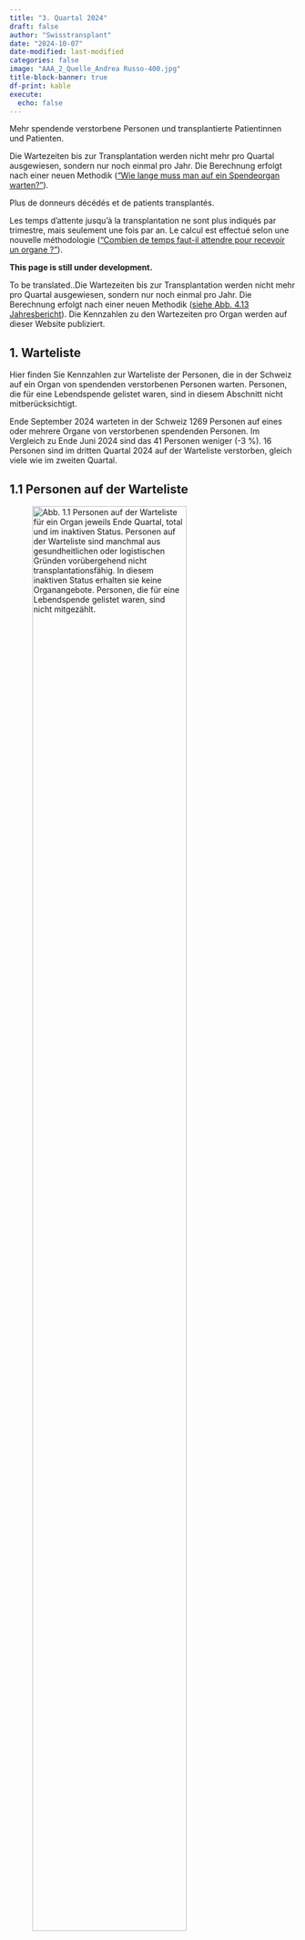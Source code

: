 ```yaml
---
title: "3. Quartal 2024"
draft: false
author: "Swisstransplant"
date: "2024-10-07"
date-modified: last-modified
categories: false
image: "AAA_2_Quelle_Andrea Russo-400.jpg"
title-block-banner: true
df-print: kable
execute:
  echo: false
---
```


::: {.content-visible when-profile="de"}
Mehr spendende verstorbene Personen und transplantierte Patientinnen und Patienten.

::: {.callout-warning title="Hinweis"}
Die Wartezeiten bis zur Transplantation werden nicht mehr pro Quartal ausgewiesen, sondern nur noch einmal pro Jahr. Die Berechnung erfolgt nach einer neuen Methodik (["Wie lange muss man auf ein Spendeorgan warten?"](https://data.swisstransplant.org/posts/2024-WL/){target="_blank"}).
:::

:::

::: {.content-visible when-profile="fr"}
Plus de donneurs décédés et de patients transplantés.

::: {.callout-warning title="Remarque"}
Les temps d’attente jusqu’à la transplantation ne sont plus indiqués par trimestre, mais seulement une fois par an. Le calcul est effectué selon une nouvelle méthodologie (["Combien de temps faut-il attendre pour recevoir un organe ?"](https://data.swisstransplant.org/fr/posts/2024-WL/){target="_blank"}).
:::

:::

::: {.content-visible when-profile="en"}

::: {.callout-warning title="Please note"}
**This page is still under development.**
:::

::: {.callout-warning title="Please note"}
To be translated..Die Wartezeiten bis zur Transplantation werden nicht mehr pro Quartal ausgewiesen, sondern nur noch einmal pro Jahr. Die Berechnung erfolgt nach einer neuen Methodik ([siehe Abb. 4.13 Jahresbericht](https://www.swisstransplant.org/fileadmin/user_upload/Bilder/Home/Organ-_und_Gewebespende/Fakten_und_Zahlen/Jahreszahlen/2023_ersetzt/Abb_4.13_2023_DE.jpg){target="_blank"}). Die Kennzahlen zu den Wartezeiten pro Organ werden auf dieser Website publiziert.
:::

:::

::: {.content-visible when-profile="de"}
# 1. Warteliste

Hier finden Sie Kennzahlen zur Warteliste der Personen, die in der Schweiz auf ein Organ von spendenden verstorbenen Personen warten. Personen, die für eine Lebendspende gelistet waren, sind in diesem Abschnitt nicht mitberücksichtigt.

::: {.callout-tip title="Das Wichtigste in Kürze"}
Ende September 2024 warteten in der Schweiz 1269 Personen auf eines oder mehrere Organe von verstorbenen spendenden Personen. Im Vergleich zu Ende Juni 2024 sind das 41 Personen weniger (-3 %). 16 Personen sind im dritten Quartal 2024 auf der Warteliste verstorben, gleich viele wie im zweiten Quartal.
:::

## 1.1 Personen auf der Warteliste

![**Abb. 1.1** Personen auf der Warteliste für ein Organ jeweils Ende Quartal, total und im inaktiven Status. Personen auf der Warteliste sind manchmal aus gesundheitlichen oder logistischen Gründen vorübergehend nicht transplantationsfähig. In diesem inaktiven Status erhalten sie keine Organangebote. Personen, die für eine Lebendspende gelistet waren, sind nicht mitgezählt.](Fig1.1-de.png){width=80%}

<br>

|Indikator                                   |Letztes Quartal | Veränderung zum Vorquartal    |
|--------------------------------------------|----------------:|-------------------------------:|
|Anzahl Personen auf der Warteliste          |1269             |-41 Personen (-3 %)           |
|Anteil inaktive                             |50 %             |- 1 Prozentpunkt              |

::: {.callout-note title="Lesebeispiel"}
Ende letztes Quartal warteten in der Schweiz 1269 Personen auf eines oder mehrere Organe von verstorbenen spendenden Personen. Im Vergleich zum Vorquartal sind das 41 Personen weniger (-3 %). Die Hälfte (50 %) der Personen auf der Warteliste war im inaktiven Status.
:::

## 1.2 Personen auf der Warteliste nach Organ

![**Abb. 1.2** Personen auf der Warteliste für ein Organ jeweils Ende Quartal, total und nach Organ. Personen, die auf mehr als ein Organ warten, sind bei der Gruppe «Multiorgan» dazugezählt. Personen, die für eine Lebendspende gelistet waren, sind nicht mitgezählt.](Fig1.2-de.png){width=80%}

<br>

|Indikator                                       |Letztes Quartal|    Veränderung zum Vorquartal|
|------------------------------------------------|----------------:|-----------------------------:|
|Anzahl Personen auf der Warteliste (alle)       |1269             |-41 (-3 %)          |           
|Multiorgan                                      |29               |-2 (-6 %)          |
|Herz                                            |40               |-4 (-9 %)            |
|Lunge                                           |35               |+1 (+3 %)          |
|Leber                                           |282              |+6 (+2 %)         |
|Niere                                           |868              |-44 (-5 %)         |
|Pankreas/Inselzellen                            |15               |+2 (+13 %)               |
|Dünndarm                                        |0                |+/- 0               |


::: {.callout-note title="Lesebeispiel"}
Von den 1269 Personen auf der Warteliste wartete die grosse Mehrheit auf eine Niere (868; 68 %) oder eine Leber (282; 22 %). 29 Personen warteten auf mehr als ein Organ.
:::

## 1.3 Ereignisse auf der Warteliste

![**Abb. 1.3** Transplantierte Personen und Personen, die auf der Warteliste verstorben sind. Personen, die für eine Lebendspende gelistet waren beziehungsweise eine Lebendspende erhielten, sind nicht mitgezählt.](Fig1.3-de.png){width=80%}

<br>

|Indikator                              |Letztes Quartal   |Veränderung zum Vorquartal                     |
|---------------------------------------|-------------------:|----------------------------------------------:|
|Anzahl transplantierte Personen        |155                 |+11 (+8 %)                         |
|Anzahl verstorbene Personen            |16                  |+/- 0                              |


::: {.callout-note title="Lesebeispiel"}
Im letzten Quartal erhielten in der Schweiz 155 Personen eines oder mehrere Organe aus einer Organspende nach dem Tod. 16 Personen sind auf der Warteliste verstorben, gleich viele wie im Vorquartal.
:::

:::

::: {.content-visible when-profile="fr"}
# 1. Liste d'attente

Vous trouverez ici les chiffres clés sur la liste d'attente des personnes en attente d'un organe en Suisse. Les personnes listées pour un don de donneur vivant ne sont pas prises en compte dans cette section.

::: {.callout-tip title="L'essentiel en bref"}
Fin septembre 2024, 1269 personnes attendaient en Suisse un ou plusieurs organes de donneurs décédés. Par rapport à la fin du juin 2024, cela représente 41 personnes de moins (-3 %). 16 personnes sont décédées sur la liste d'attente au troisième trimestre 2024, soit le même nombre qu’au deuxième trimestre.
:::

## 1.1 Personnes en liste d'attente

![**Fig. 1.1** Personnes en liste d'attente pour un organe à la fin de chaque trimestre, au total et en statut inactif. Parfois, les personnes sur la liste d’attente ne peuvent temporairement pas bénéficier d’une transplantation pour des raisons de santé ou de logistique. Dans cet état inactif, elles ne reçoivent pas d'offres d’organes. Les personnes listées pour un don de donneur vivant ne sont pas inclus.](Fig1.1-fr.png){width=80%}

<br>

|Indicateur                                  |Dernier trimestre |Changement par rapport au trimestre précédent       |
|--------------------------------------------|----------------:|---------------------------------------------------:|
|Nombre de patients en liste d'attente       |1269             |-41  patients (-3 %)                                |
|Part dans état inactif                      |50 %             |-1 point de pourcentage                          |


::: {.callout-note title="Exemple de lecture"}
A la fin du dernier trimestre, 1269 personnes attendaient en Suisse un ou plusieurs organes de donneurs décédés. Par rapport au trimestre précédent, cela représente 41 personnes de moins (-3 %). La moitié (50 %) des personnes sur la liste d'attente était classé en inactif.
:::

## 1.2 Personnes en liste d'attente par organe

![**Fig. 1.2** Personnes en liste d'attente pour un organe à la fin de chaque trimestre, au total et par organe. Les personnes en attente de plus d'un organe sont comptées dans le groupe « multi-organes ». Les personnes listées pour un don de donneur vivant ne sont pas inclus.](Fig1.2-fr.png){width=80%}

<br>


|Indicateur                                  |Dernier trimestre      |Changement par rapport au trimestre précédent |
|--------------------------------------------|---------------------:|---------------------------------------------:|
|Nombre de patients en liste d'attente       |1269                  |-41 (-3 %)                         |
|Multi-organes                               |29                    |-2 (-6 %)                          |
|Cœur                                        |40                    |-4 (-9 %)                           |
|Poumons                                     |35                    |+1 (+3 %)                          |
|Foie                                        |282                   |+6 (+2 %)                           |
|Rein                                        |868                   |-44 (-5 %)                           |
|Pancréas/îlots de Langerhans                |15                    |+2 (+13 %)                           |
|Intestin grêle                              |0                     |+/- 0                               |


::: {.callout-note title="Exemple de lecture"}
Sur les 1269 patients en liste d'attente, la grande majorité attendait un rein (868; 68 %) ou un foie (282; 22 %). 29 patients attendaient plus d'un organe.
:::

## 1.3 Événements sur la liste d'attente

![**Fig. 1.3** Patients transplantés et patients décédés sur la liste d'attente. Les patients qui étaient sur la liste pour un don de donneur vivant ou qui ont reçu un don de donneur vivant ne sont pas inclus.](Fig1.3-fr.png){width=80%}

|Indicateur                          |Dernier trimestre              |Changement par rapport au trimestre précédent  |
|------------------------------------|------------------------------:|----------------------------------------------:|
|Nombre de patients transplantés     |155                            |+11 (+8 %)                         |
|Nombre de patients décédés          |16                             |+/- 0                              |

<br>

::: {.callout-note title="Exemple de lecture"}
Au cours du dernier trimestre, 155 patients en Suisse ont reçu un ou plusieurs organes provenant d'un don d'organe après le décès. 16 patients sont décédés sur la liste d'attente, soit le même nombre qu’au trimestre précédent.
:::

:::

::: {.content-visible when-profile="en"}
# 1. Wait list

Here you will find key figures on the wait list of people in Switzerland waiting for an organ transplant from deceased donors. People who were listed for a living donation are not included in this section.

::: {.callout-tip title="Most important facts in brief"}
At the end of March 2024, 1326 patients in Switzerland were waiting for one or more organs from deceased donors. Compared to the previous quarter, this is 9 fewer patients (-0.7 %). 27 patients died on the waiting list in the first quarter of 2024.
:::

## 1.1 People on the wait list

![**Fig. 1.1** Translation to be added..](Fig1.1-en.png){width=80%}

<br>


|Indicator                                   |Current quarter  |Change on previous quarter                          |
|--------------------------------------------|----------------:|---------------------------------------------------:|
|Number of patients on wait list             |1326             |-9 patients (-0.7 %)                                |
|Percentage inactive                         |48.8 %           |-1.1 percentage points                              |

## 1.2 People on the wait list by organ

![**Fig. 1.2** Translation to be added..](Fig1.2-en.png){width=80%}

<br>

|Indicator                                   |Current quarter       |Change on previous quarter                    |
|--------------------------------------------|---------------------:|---------------------------------------------:|
|Number of patients on wait list:            |1326                  |-9 patients (-0.7 %)                          |
|Multi-Organ                                 |40                    |-2 patients (-4.8 %)                          |
|Heart                                       |43                    |+1 patient (+2.4 %)                           |
|Lung                                        |42                    |-4 patients (-8.7 %)                          |
|Liver                                       |281                   |+13 patients (+4.9 %)                         |
|Kidney                                      |907                   |-16 patients (-1.7 %)                         |
|Pancreas/islets                             |13                    |-1 patient (-7.1 %)                           |
|Small bowel                                 |0                     |+/- 0 patients                                |


## 1.3 Events on the wait list

![**Fig. 1.3** Translation to be added...](Fig1.3-en.png){width=80%}

<br>

|Indicator                                   |Current quarter        |Change on previous quarter                     |
|--------------------------------------------|----------------------:|----------------------------------------------:|
|Number of patients transplanted             |102                    |-36 patients (-26.1 %)                         |
|Number of patients deceased                 |27                     |+8 patients (+29.6 %)                          |


::: {.callout-note title="Exemple de lecture"}
In the first quarter of 2024, 102 patients in Switzerland received one or more organs from deceased organ donation. 27 patients died on the waiting list.
:::

:::

::: {.content-visible when-profile="de"}

# 2. Organspende

Hier finden Sie Kennzahlen zur Organspende nach dem Tod und zur Organ-Lebendspende in der Schweiz.

::: {.callout-tip title="Das Wichtigste in Kürze"}
Im dritten Quartal 2024 haben in der Schweiz 55 Personen ihre Organe nach dem Tod gespendet. Im Vergleich zum Vorquartal sind das 7 Personen mehr (+18 %). Von den 55 Personen waren 29 (53 %) im Hirntod nach Herz-Kreislauf-Stillstand. 160 Organe von verstorbenen spendenden Personen wurden in der Schweiz transplantiert, das sind 8 mehr (+5 %) als im Vorquartal. Mit 2.9 Organen ist die durchschnittliche Anzahl transplantierter Organe pro spendende verstorbene Person leicht gesunken.
:::

## 2.1 Für eine Organspende nach dem Tod freigegebene Personen

![**Abb. 2.1** In der Schweiz von Swisstransplant für die Organspende nach dem Tod freigegebene verstorbene Personen. Eine Person wird freigegeben, wenn bei aussichtloser Prognose eine Zustimmung zur Organspende vorliegt und sie medizinisch für eine Organspende mindestens eines Organs qualifiziert. «Utilisiert» bedeutet, es konnte mindestens ein Organ transplantiert werden. «Effektiv» bedeutet, ein chirurgischer Eingriff mit der Absicht zur Organentnahme zum Zweck einer Transplantation erfolgte, aber kein Organ konnte transplantiert werden. «Nicht utilisiert» bedeutet, es kam nicht zu einem chirurgischen Eingriff mit der Absicht zur Organentnahme zum Zweck einer Transplantation.](Fig2.1-de.png){width=80%}

<br>

|Indikator                               |Letztes Quartal        |Veränderung zum Vorquartal                    |
|----------------------------------------|------------------------:|---------------------------------------------:|
|Anzahl freigegebene Personen            |62                       |+8 Personen (+15 %)                        |
|Anteil Nicht utilisierte                |11 %                   |+/- 0 Prozentpunkte                            |
|Anteil Effektive                        |3 %                    |-4 Prozentpunkte                            |
|Anteil Utilisierte                      |85 %                   |+3 Prozentpunkte                            |


::: {.callout-note title="Lesebeispiel"}
Im letzten Quartal hat Swisstransplant 62 Personen aus der Schweiz für eine Organspende nach dem Tod freigegeben. Das sind 8 Personen mehr als im Vorquartal. Die Utilisierungsrate betrug 85 %.
:::

## 2.2 Spendende verstorbene Personen

![**Abb. 2.2** Spendende verstorbene Personen in der Schweiz. DBD: Spende im Hirntod, DCD: Spende im Hirntod nach Herz-Kreislauf-Stillstand. Als spendende Person gilt jede verstorbene Person, bei der ein chirurgischer Eingriff mit der Absicht zur Organentnahme zum Zweck einer Transplantation erfolgt ist.](Fig2.2-de.png){width=80%}

<br>

|Indikator                                 |Letztes Quartal   |Veränderung zum Vorquartal    |
|------------------------------------------|-------------------:|-----------------------------:|
|Anzahl spendende Personen (alle)          |55                  |+7 (+15 %)         |
|DCD                                       |29 (53 %)           |+7 (+32 %)         |
|DBD                                       |26 (47 %)           |+/- 0              |

::: {.callout-note title="Lesebeispiel"}
Im letzten Quartal haben in der Schweiz 55 Personen ihre Organe nach dem Tod gespendet. Im Vergleich zum Vorquartal sind das 7 Personen mehr (+15 %). Der Anstieg ist auf die Spende im Hirntod nach Herz-Kreislauf-Stillstand (DCD) zurückzuführen. Von den 55 spendenden verstorbenen Personen waren 29 (53 %) DCD.
:::

## 2.3 Transplantierte Organe von spendenden verstorbenen Personen

![**Abb. 2.3** In der Schweiz transplantierte Organe von spendenden verstorbenen Person (inklusive aus dem Ausland stammende Organe).](Fig2.3-de.png){width=80%}

<br>

|Indikator                                 |Letztes Quartal    |Veränderung zum Vorquartal  |
|------------------------------------------|--------------------:|---------------------------:|
|Anzahl transplantierte Organe (alle)      |160                  |+8 (+5 %)        |
|Herz                                      |18                   |+5                 |
|Lunge                                     |14                   |-8                |
|Leber                                     |36                   |+1                 |
|Niere                                     |88                   |+12                |
|Pankreas/Inselzellen                      |4                    |-2                 |

::: {.callout-note title="Lesebeispiel"}
Im letzten Quartal wurden in der Schweiz 160 Organe von spendenden verstorbenen Person transplantiert. Im Vergleich zum Vorquartal sind das 8 Organe mehr (+5 %).
:::

## 2.4 Transplantierte Organe pro spendende verstorbene Person

![**Abb. 2.4** Durchschnittliche Anzahl transplantierte Organe pro spendende verstorbene Person, Mittelwerte (Standardabweichungen). DBD: Spende im Hirntod, DCD: Spende im Hirntod nach Herz-Kreislauf-Stillstand.](Fig2.4-de.png){width=80%}

<br>

|Indikator                                |Letztes Quartal   |Veränderung zum Vorquartal                    |
|-----------------------------------------|-------------------:|---------------------------------------------:|
|Organe pro spendende Person (alle)       |2.9                 |-0.2                                   |
|DBD                                      |3.7                 |+0.2                                   |
|DCD                                      |2.1                 |-0.5                                   |

::: {.callout-note title="Lesebeispiel"}
Im letzten Quartal wurden in der Schweiz durchschnittlich 2.9 Organe pro spendende verstorbene Person transplantiert. Im Vergleich zum Vorquartal sind das 0.2 Organe weniger.
:::

## 2.5 Spendende lebende Personen

![**Abb. 2.5** Spendende lebende Personen in der Schweiz, total und nach Organ. Bei Lebendspenden entspricht die Anzahl spendender Personen gleich der Anzahl transplantierter Organe.](Fig2.5-de.png){width=80%} 

<br>

|Indikator                                   |Letztes Quartal   |Veränderung zum Vorquartal        |
|--------------------------------------------|-------------------:|-------------------------------:|
|Anzahl spendende Personen (alle)            |24                  |-4 (-14 %)                     |
|Leber                                       |1 (4 %)             |+1                              |
|Niere                                       |23 (96 %)           |-5                              |

::: {.callout-note title="Lesebeispiel"}
Im letzten Quartal haben in der Schweiz 24 lebende Personen eine ihrer Nieren oder einen Teil ihrer Leber gespendet. Das sind 4 Lebendspenden weniger (-14 %) als im Vorquartal.
:::

:::

::: {.content-visible when-profile="fr"}
# 2. Don d'organes
Vous trouverez ici les chiffres clés sur le don d'organes après le décès et le don d'organes de donneurs vivants en Suisse.

::: {.callout-tip title="L'essentiel en bref"}
Au troisième trimestre 2024, 55 personnes ont fait don de leurs organes après leur décès en Suisse. Ce sont 7 personnes de plus (+18 %) comparé au trimestre précédent. Parmi ces 55 personnes décédées, 29 (53 %) étaient en état de mort cérébrale après un arrêt cardio-circulatoire. 160 organes de donneurs décédés ont été transplantés en Suisse, soit 8 de plus (+5 %) qu'au trimestre précédent. Avec 2.9 organes, le nombre moyen d'organes transplantés par donneur décédé a légèrement diminué.
:::

## 2.1 Personnes approuvées à faire un don d'organes après le décès

![**Fig. 2.1** Personnes décédées en Suisse et approuvées par Swisstransplant pour le don d'organes après le décès. Une personne est approuvée si, en cas de pronostic sans espoir, elle a donné son consentement au don d'organes et qu'elle est médicalement qualifiée pour le don d'au moins un organe. « Utilisées » signifie qu'au moins un organe a pu être transplanté. « Effectives » signifie qu'une intervention chirurgicale a eu lieu avec l'intention de prélever un organe en vue d'une transplantation, mais qu'aucun organe n'a pu être transplanté. « Non utilisées » signifie qu'il n'y a pas eu d'intervention chirurgicale dans l’intention d’un prélèvement d’organes aux fins d’une transplantation.](Fig2.1-fr.png){width=80%}

<br>

|Indicateur                               |Dernier trimestre        | Changement par rapport au trimestre précédent |
|-----------------------------------------|-----------------------:|----------------------------------------------:|
|Nombre de personnes approuvées           |62                      |+8 Personen (+15 %)                          |
|Proportion de personnes non utilisées    |11 %                    |+/- 0 points de pourcentage                  |
|Proportion de personnes effectives       |3 %                     |-4 points de pourcentage                     |
|Proportion de personnes utilisées        |85 %                    |+3 points de pourcentage                     |

::: {.callout-note title="Exemple de lecture"}
Au dernier trimestre, Swisstransplant a approuvé 62 personnes en Suisse pour un don d'organe après le décès. Ce sont 8 de plus qu'au trimestre précédent. Le taux d'utilisation était de 85 %.
:::

## 2.2 Donneurs décédés

![**Fig. 2.2** 	Donneurs décédés en Suisse. DBD: don en état de mort cérébrale, DCD: don en état de mort cérébrale après un arrêt cardio-circulatoire. Est considérée comme donneur toute personne décédée qui a subi une intervention chirurgicale dans l’intention d’un prélèvement d’organes aux fins d’une transplantation.](Fig2.2-fr.png){width=80%}

<br>

|Indicateur                                  |Dernier trimestre       |Changement par rapport au trimestre précédent |
|--------------------------------------------|----------------------:|---------------------------------------------:|
|Nombre de donneurs (tous)                   |55                     |+7 (+15 %)                       |
|DCD                                         |29 (53 %)              |+7 (+32 %)                        |
|DBD                                         |26 (47 %) 	           |+/- 0                        |


::: {.callout-note title="Exemple de lecture"}
Au dernier trimestre, 55 personnes ont fait don de leurs organes après leur décès en Suisse. Par rapport au trimestre précédent, cela représente 7 personnes de plus (+15 %). L'augmentation est due au don en état de mort cérébrale après un arrêt cardio-circulatoire (DCD). Parmi ces 55 personnes décédées, 29 (53 %) étaient DCD.
:::

## 2.3 Organes transplantés de donneurs décédés

![**Fig 2.3** Organes transplantés en Suisse de donneurs décédés (incluant les organes provenant de l'étranger), total et par organe.](Fig2.3-fr.png){width=80%}

<br>

|Indicateur                                  |Dernier trimestre      |Changement par rapport au trimestre précédent |
|--------------------------------------------|----------------------:|---------------------------------------------:|
|Nombre d'organes transplantés (tous)        |160                    |+8 (+5 %)                                   |
|Cœur                                        |18                     |+5                                            |
|Poumons                                     |14                     |-8                                           |
|Foie                                        |36                     |+1                                            |
|Reins                                       |88                     |+12                                           |
|Pancréas/îlots de Langerhans                |4                      |-2                                            |

::: {.callout-note title="Exemple de lecture"}
Au dernier trimestre, 160 organes ont été transplantés en Suisse de donneurs décédés. Par rapport au trimestre précédent, cela représente 8 organes de plus (+5 %).
:::

## 2.4 Organes transplantés par donneur décédé

![**Fig 2.4** Nombre d’organes transplantés par donneur décédé (moyenne et écart-type). DBD: don en état de mort cérébrale, DCD: don en état de mort cérébrale après un arrêt cardio-circulatoire.](Fig2.4-fr.png){width=80%}

<br>

|Indicateur                               |Dernier trimestre    |Changement par rapport au trimestre précédent |
|-----------------------------------------|-------------------:|---------------------------------------------:|
|Organes par donneur (tous)               |2.9                 |-0.2                                   |
|DBD                                      |3.7                 |+0.2                                   |
|DCD                                      |2.1                 |-0.5                                   |


::: {.callout-note title="Exemple de lecture"}
Au dernier trimestre, 2.9 organes ont été transplantés en moyenne en Suisse par donneur décédé. Par rapport au trimestre précédent, cela représente 0.2 organe de moins.
:::

## 2.5 Donneurs vivants

![**Fig 2.5** Donneurs vivants en Suisse, au total et par organe. Pour les dons de donneurs vivants, le nombre de donneurs est égal au nombre d'organes transplantés.](Fig2.5-fr.png){width=80%}

<br>

|Indicateur                                  |Dernier trimestre    |Changement par rapport au trimestre précédent |
|--------------------------------------------|--------------------:|---------------------------------------------:|
|Nombre de donneurs vivants (tous)           |24                   |-4 (-14 %)                          |
|Foie                                        |1 (4 %)              |+1                                   |
|Rein                                        |23 (96 %)            |-5                                   |

::: {.callout-note title="Exemple de lecture"}
Au cours du dernier trimestre, 24 personnes vivantes en Suisse ont fait don d'un de leurs reins ou d’une partie de leur foie. Cela représente 4 don d'organes par des personnes vivantes de moins (-14 %) qu'au trimestre précédent.
:::

:::

::: {.content-visible when-profile="en"}
# 2. Organ donation

## 2.1 People approved for deceased organ donation

![**Fig. 2.1** Translation...](Fig2.1-en.png){width=80%}

## 2.2 Deceased donors

![**Fig. 2.2** Translation...](Fig2.2-en.png){width=80%}

## 2.3 Organs transplanted from deceased donors

![**Fig. 2.3** Organs transplanted in Switzerland from deceased donors, including organs from deceased donors abroad.](Fig2.3-en.png){width=80%}

## 2.4 Organs transplanted per deceased donor

![**Fig. 2.4** Translation needed...](Fig2.4-en.png){width=80%}

## 2.5 Living donors

![**Fig 2.5** Translation to be added...](Fig2.5-en.png){width=80%}

:::


::: {.content-visible when-profile="de"}
# 3. Transplantationen

Hier finden Sie Kennzahlen zu Personen, die ein Organ von einer spendenden verstorbenen Person erhielten. Einerseits sind dies Personen in der Schweiz, die ein Organ von einer spendenden verstorbenen Person aus der Schweiz oder aus dem Ausland erhielten. Andererseits sind dies Personen im Ausland, die ein Organ von einer verstorbenen Person aus der Schweiz erhielten, wenn in der Schweiz für ein Organ keine passende Person gefunden werden konnte. Kennzahlen zur Lebendspende von Niere und Leber finden Sie unter 2.5.

::: {.callout-tip title="Das Wichtigste in Kürze"}
Im dritten Quartal 2024 erhielten in der Schweiz 155 Personen eines oder mehrere Organe von spendenen verstorbenen Personen. Im Vergleich zum zweiten Quartal sind das 11 Transplantationen mehr (+8 %). Von den 155 Personen erhielten 14 Personen ein Organ aus dem Ausland.
:::

## 3.1 In der Schweiz transplantierte Personen

![**Abb. 3.1** Transplantierte Personen in der Schweiz, die ein Organ von einer spendenden verstorbenen Person erhielten, total und nach Art der Transplantation. «Multiorgan» bedeutet, eine Person erhielt mehr als ein Organ gleichzeitig. Organe von spendenden verstorbenen Personen aus dem Ausland sind miteingerechnet, Organe aus Lebendspenden sind nicht miteingerechnet.](Fig3.1-de.png){width=80%}

<br>

|Indikator                                    |Letztes Quartal     |Veränderung zum Vorquartal              |
|---------------------------------------------|---------------------:|---------------------------------------:|
|Anzahl transplantierte Personen (alle)       |155                   |+11 (+8 %)                  |
|Multiorgan                                   |3                     |-5                            |
|Herz                                         |18                    |+5                            |
|Lunge                                        |14                    |-8                           |
|Leber                                        |36                    |+4                             |
|Niere                                        |83                    |+16                            |
|Pankreas/Inselzellen                         |1                     |-1                               |


::: {.callout-note title="Lesebeispiel"}
Im letzten Quartal erhielten in der Schweiz 155 Personen eines oder mehrere Organe von spendenden verstorbenen Personen. Im Vergleich zum Vorquartal sind das 11 Transplantationen mehr (+8 %). Im letzten Quartal erhielten 3 Personen mehr als 1 Organ, alle 3 Personen erhielten je eine Niere und eine Bauchspeicheldrüse (Pankreas).
:::

## 3.2 In der Schweiz transplantierte Personen mit Organen aus dem Ausland

![**Abb. 3.2** Transplantierte Personen in der Schweiz, die ein Organ von einer spendenden verstorbenen Person aus dem Ausland erhielten, total und nach Art der Transplantation.](Fig3.2-de.png){width=80%}

<br>

|Indikator                                      |Letztes Quartal       |Veränderung zum Vorquartal              |
|-----------------------------------------------|-----------------------:|---------------------------------------:|
|Anzahl transplantierte Personen mit Organen aus dem Ausland |14          |+/-0                                 |


::: {.callout-note title="Lesebeispiel"}
Im letzten Quartal erhielten in der Schweiz 14 Personen Organe von spendenden verstorbenen Personen aus dem Ausland. Das sind gleich viele wie im Vorquartal.
:::

## 3.3 Im Ausland transplantierte Organe

![**Abb. 3.3** Im Ausland transplantierte Organe von einer spendenden verstorbenen Person aus der Schweiz, total und nach Art der Transplantation.](Fig3.3-de.png){width=80%}

<br>

|Indikator                                         |Letztes Quartal     |Veränderung zum Vorquartal            |
|--------------------------------------------------|-------------------:|---------------------------------------:|
|Anzahl transplantierte Organe im Ausland        |12                   |+3 (+33 %)                          |

::: {.callout-note title="Lesebeispiel"}
Im letzten Quartal wurden im Ausland 12 Organe von spendenden verstorbenen Personen aus der Schweiz transplantiert. Im Vergleich zum Vorquartal sind das 3 Organe mehr (+33 %).
:::

## 3.4 Herztransplantationen

![**Abb. 3.4** Herztransplantationen in der Schweiz, aufgeteilt nach DBD- und DCD-Spende. Multiorgantransplantationen sind mitgezählt. DBD: Spende im Hirntod, DCD: Spende im Hirntod nach Herz-Kreislauf-Stillstand.](Fig3.4-de.png){width=80%}

<br>

|Indikator                                   |Letztes Quartal          |Veränderung zum Vorquartal             |
|--------------------------------------------|------------------------:|--------------------------------------:|
|Anzahl Herztransplantationen (alle)         |18                       |+5 (+38 %)           |
|DCD                                         |1 (6 %)                  |-2                   |
|DBD                                         |17 (94 %)                |+7                   |

::: {.callout-note title="Lesebeispiel"}
Im letzten Quartal erhielten in der Schweiz 18 Personen eine Herztransplantation. Im Vergleich zum Vorquartal sind das 5 Herztransplantationen mehr (+38 %).
:::

## 3.5 Lungentransplantationen

![**Abb. 3.5** Lungentransplantationen in der Schweiz, aufgeteilt nach DBD- und DCD-Spende. Multiorgantransplantationen sind mitgezählt. DBD: Spende im Hirntod, DCD: Spende im Hirntod nach Herz-Kreislauf-Stillstand. ](Fig3.5-de.png){width=80%}

<br>

|Indikator                                   |Letztes Quartal          |Veränderung zum Vorquartal              |
|--------------------------------------------|------------------------:|---------------------------------------:|
|Anzahl Lungentransplantationen (alle)       |14                       |-8 (-36 %)          |
|DCD                                         |2 (27 %)                 |-4                    |
|DBD                                         |12 (73 %)                |-4                    |

::: {.callout-note title="Lesebeispiel"}
Im letzten Quartal erhielten in der Schweiz 14 Personen eine Lungentransplantation. Im Vergleich zum Vorquartal sind das 8 Lungentransplantationen weniger (-36 %).
:::

## 3.6 Lebertransplantationen

![**Abb. 3.6** Lebertransplantationen in der Schweiz aus einer Organspende nach dem Tod, aufgeteilt nach DBD- und DCD-Spende. Multiorgantransplantationen sind mitgezählt. DBD: Spende im Hirntod, DCD: Spende im Hirntod nach Herz-Kreislauf-Stillstand. ](Fig3.6-de.png){width=80%}

<br>

|Indikator                                   |Letztes Quartal         |Veränderung zum Vorquartal              |
|--------------------------------------------|-----------------------:|---------------------------------------:|
|Anzahl Lebertransplantationen (alle)        |36                      |+1 (+3 %)                              |
|DCD                                         |14 (37 %)               |+1                                      |
|DBD                                         |22 (63 %)               |+/-0                                      |

::: {.callout-note title="Lesebeispiel"}
Im letzten Quartal erhielten in der Schweiz 36 Personen eine Lebertransplantation aus einer Organspende nach dem Tod. Im Vergleich zum Vorquartal ist das 1 Lebertransplantation mehr (+3 %).
:::

## 3.7 Nierentransplantationen

![**Abb. 3.7** Nierentransplantationen in der Schweiz aus einer Organspende nach dem Tod, aufgeteilt nach DBD- und DCD-Spende. Multiorgantransplantationen sind mitgezählt. DBD: Spende im Hirntod, DCD: Spende im Hirntod nach Herz-Kreislauf-Stillstand.](Fig3.7-de.png){width=80%}

<br>

|Indikator                                   |Letztes Quartal         |Veränderung zum Vorquartal              |
|--------------------------------------------|-----------------------:|---------------------------------------:|
|Anzahl Nierentransplantationen (alle)       |87                      |+11 (+14 %)         |
|DCD                                         |40 (46 %)               |+7                    |
|DBD                                         |47 (54 %)               |+4                   |


::: {.callout-note title="Lesebeispiel"}
Im letzen Quartal erhielten in der Schweiz 87 Personen eine Nierentransplantation aus einer Organspende nach dem Tod. Im Vergleich zum Vorquartal sind das 11 Nierentransplantationen mehr (+14 %).
:::

## 3.8 Pankreas/Inselzellen-Transplantationen

![**Abb. 3.8** Pankreas/Inselzellen-Transplantationen in der Schweiz, aufgeteilt nach DBD- und DCD-Spende. Multiorgantransplantationen sind mitgezählt. DBD: Spende im Hirntod, DCD: Spende im Hirntod nach Herz-Kreislauf-Stillstand.](Fig3.8-de.png){width=80%}

<br>

|Indikator                                             |Letztes Quartal          |Veränderung zum Vorquartal     |
|------------------------------------------------------|------------------------:|------------------------------:|
|Anzahl Pankreas-/Inselzellen-Transplantationen (alle) |4                        |-2 (-33 %)                  |
|DCD                                                   |0 (0 %)                  |+/-0                          |
|DBD                                                   |4 (100 %)                |-2                             |

::: {.callout-note title="Lesebeispiel"}
Im letzten Quartal erhielten in der Schweiz 4 Personen eine Pankreas/Inselzellen-Transplantation. Im Vergleich zum Vorquartal sind das 2 Transplantationen weniger (-33 %).
:::

:::

::: {.content-visible when-profile="fr"}
# 3. Transplantations

Vous trouverez ici les chiffres clés sur les patients qui ont reçu un organe d'un donneur décédé. Il s'agit d'une part de patients Suisse qui ont reçu un organe d'un donneur décédé en Suisse ou à l'étranger. D'autre part, il s'agit de personnes à l'étranger qui ont reçu un organe d'une personne décédée en Suisse, lorsqu'aucune personne compatible n'a pu être trouvée en Suisse. Vous trouverez les chiffres clés concernant le don de rein et de foie par des donneurs vivants au point 2.5.

::: {.callout-tip title="L'essentiel en bref"}
Au troisième trimestre 2024, 155 personnes ont reçu en Suisse un ou plusieurs organes de donneurs décédées. Par rapport au trimestre précédent, cela représente 11 transplantations de plus (+8 %). Parmi les 155 patients, 14 ont reçu un organe provenant de l'étranger.
:::

## 3.1 Patients transplantés en Suisse

![**Fig. 3.1** Patients transplantés en Suisse qui ont reçu un organe d'un donneur décédé, au total et par type de transplantation. « Multi-organes » signifie qu'un patient a reçu plus d'un organe à la fois. Les organes de donneurs décédés provenant de l'étranger sont inclus, les organes provenant de donneurs vivants ne sont pas inclus.](Fig3.1-fr.png){width=80%}

<br>

|Indicateur                               |Dernier trimestre      | Changement par rapport au trimestre précédent |
|-----------------------------------------|---------------------:|----------------------------------------------:|
|Nombre de patients transplantés (tous)   |155                   |+11 (+8 %)                         |
|Multi-organes                            |3                     |-5                   |
|Cœur                                     |18                    |+5                   |
|Poumons                                  |14                    |-8                  |
|Foie                                     |36                    |+4                   |
|Reins                                    |83                    |+16                  |
|Pancréas/îlots de Langerhans             |1                     |-1                   |

::: {.callout-note title="Exemple de lecture"}
Au dernier trimestre, 155 personnes ont reçu en Suisse un ou plusieurs organes de donneurs décédés. Par rapport au trimestre précédent, cela représente 11 transplantations de plus (+8 %). 3 personnes ont reçu un foie et un pancréas (transplantation multi-organes).
:::

## 3.2 Patients transplantés en Suisse avec des organes de l'étranger

![**Fig. 3.2** Patients transplantés en Suisse qui ont reçu un organe d'un donneur décédée de l'étranger, total et par type de transplantation.](Fig3.2-fr.png){width=80%}

<br>

|Indicateur                                     |Dernier trimestre        |Changement par rapport au trimestre précédent |
|-----------------------------------------------|------------------------:|----------------------------------------:|
|Nombre de patients transplantés avec des organes provenant de l'étranger |14            |+/-0                      |

::: {.callout-note title="Exemple de lecture"}
Au dernier trimestre, 14 patients ont reçu en Suisse des organes provenant de donneurs décédés à l'étranger. C'est le même nombre qu'au trimestre précédent.
:::

## 3.3 Organes transplantés à l'étranger

![**Fig. 3.3** Organes transplantés à l'étranger d'un donneur décédée en Suisse, total et par type de transplantation.](Fig3.3-fr.png){width=80%}

<br>

|Indicateur                                       |Dernier trimestre    |Changement par rapport au trimestre précédent |
|-------------------------------------------------|-------------------:|---------------------------------------:|
|Nombre d'organes transplantés à l'étranger     |12                   |+3 (+33 %)                                      |

::: {.callout-note title="Exemple de lecture"}
Au dernier trimestre, 12 organes provenant de donneurs décédés en Suisse ont été transplantés à l'étranger. Par rapport au trimestre précédent, cela représente 3 organes de plus (+33 %).
:::

## 3.4 Transplantations du cœur

![**Fig. 3.4** Transplantations du cœur en Suisse, réparties en dons DBD et DCD. Les transplantations combinées sont inclus. DBD : donneurs en état de mort cérébrale, DCD : donneurs en état de mort cérébrale après un arrêt cardio-circulatoire.](Fig3.4-fr.png){width=80%}

<br>

|Indicateur                                  |Dernier trimestre    |Changement par rapport au trimestre précédent |
|--------------------------------------------|-----------------------:|---------------------------------------:|
|Nombre de transplantations du coeur         |18                       |+5 (+38 %)                           |
|DCD                                         |1 (6 %)                  |-2            |
|DBD                                         |17 (94 %)                |+7            |

::: {.callout-note title="Exemple de lecture"}
Au dernier trimestre, 18 personnes ont reçu une transplantation cardiaque en Suisse. Par rapport au trimestre précédent, cela représente 5 transplantations cardiaques de plus (+38 %).
:::

## 3.5 Transplantations de poumons

![**Fig. 3.5** Transplantations de poumons en Suisse, réparties en dons DBD et DCD. Les transplantations combinées sont inclus DBD : donneurs en état de mort cérébrale, DCD : donneurs en état de mort cérébrale après un arrêt cardio-circulatoire.](Fig3.5-fr.png){width=80%}

<br>

|Indicateur                                  |Dernier trimestre    |Changement par rapport au trimestre précédent |
|--------------------------------------------|------------------------:|---------------------------------------:|
|Nombre de transplantations de poumons       |14                       |-8 (-36 %)                            |
|DCD                                         |2 (27 %)                 |-4                                      |
|DBD                                         |12 (73 %)                |-4                                      |

::: {.callout-note title="Exemple de lecture"}
Au dernier trimestre, 14 personnes ont reçu une transplantation pulmonaires en Suisse. Par rapport au trimestre précédent, cela représente 8 transplantations pulmonaires de moins (-36 %).
:::

## 3.6 Transplantations du foie

![**Fig. 3.6** Transplantations du foie des donneurs decédés en Suisse, réparties en dons DBD et DCD. Les transplantations combinées sont inclus. DBD : donneurs en état de mort cérébrale, DCD : donneurs en état de mort cérébrale après un arrêt cardio-circulatoire.](Fig3.6-fr.png){width=80%}

<br>

|Indicateur                                  |Dernier trimestre    |Changement par rapport au trimestre précédent |
|--------------------------------------------|-----------------------:|---------------------------------------:|
|Nombre de transplantations du foie (tous)   |36                      |+1 (+3 %)                              |
|DCD                                         |14 (37 %)               |+1                                      |
|DBD                                         |22 (63 %) 	            |+/-0                                    |

::: {.callout-note title="Exemple de lecture"}
Au dernier trimestre, 36 personnes ont reçu une transplantation hépatique en Suisse, provenant d'un don d'organe après le décès. Par rapport au trimestre précédent, cela représente 1 transplantation hépatique de plus (+3 %).
:::

## 3.7 Transplantations de reins

![**Fig. 3.7** Transplantations de reins de donneurs décédés en Suisse, réparties en dons DBD et DCD. Les transplantations combinées sont inclus. DBD : donneurs en état de mort cérébrale, DCD : donneurs en état de mort cérébrale après un arrêt cardio-circulatoire.](Fig3.7-fr.png){width=80%}

<br>

|Indicateur                                  |Dernier trimestre    |Changement par rapport au trimestre précédent |
|--------------------------------------------|-----------------------:|---------------------------------------:|
|Nombre de transplantations de reins (tous)  |87                      |+11 (+14 %)                           |
|DCD                                         |40 (46 %)               |+7                                      |
|DBD                                         |47 (54 %)               |+4                                     |

::: {.callout-note title="Exemple de lecture"}
Au dernier trimestre, 87 personnes ont reçu une transplantation rénale en Suisse, provenant d'un don d'organe après le décès. Par rapport au trimestre précédent, cela représente 11 transplantations rénales de plus (+14 %).
:::

## 3.8 Transplantations de pancréas et d’îlots de Langerhans

![**Fig. 3.8** Transplantations de pancréas et d’îlots, réparties en dons DBD et DCD. Les transplantations combinées sont inclus. DBD : donneurs en état de mort cérébrale, DCD : donneurs en état de mort cérébrale après un arrêt cardio-circulatoire.](Fig3.8-fr.png){width=80%}

<br>

|Indicateur                                  |Dernier trimestre    |Changement par rapport au trimestre précédent |
|------------------------------------------------------|------------------------:|-----------------------------:|
|Nombre de transplantations de pancréas et d’îlots (tous) |4                     |-2 (-33 %)                   |
|DCD                                                   |0 (0 %)                  |+/-0                         |
|DBD                                                   |4 (100 %)                |-2                            |

::: {.callout-note title="Exemple de lecture"}
Au dernier trimestre, 4 personnes ont reçu une transplantation de pancréas/d’îlots en Suisse. Par rapport au trimestre précédent, cela représente 2 transplantations de moins (-33 %).
:::

:::

::: {.content-visible when-profile="en"}
# 3. Transplants

## 3.1 Patients transplanted in Switzerland

![**Fig. 3.1** Translation needed...](Fig3.1-en.png){width=80%}
## 3.2 Patients transplanted in Switzerland with organs from abroad

![**Fig. 3.2** Translation needed...](Fig3.2-en.png){width=80%}

## 3.3 Patients transplanted abroad

![**Fig. 3.3** Translation needed...](Fig3.3-en.png){width=80%}

## 3.4 Heart transplants

![*Fig. 3.4** Translation needed...](Fig3.4-en.png){width=80%}

## 3.5 Lung transplants

![**Fig. 3.5** Translation needed..](Fig3.5-en.png){width=80%}

## 3.6 Liver transplants

![*Fig. 3.6** Translation needed...](Fig3.6-en.png){width=80%}

## 3.7 Kidney transplants

![**Fig. 3.7** Translation needed...](Fig3.7-en.png){width=80%}

## 3.8 Pancreas/islet cell transplants

![**Fig. 3.8** Translation needed...](Fig3.8-en.png){width=80%}
:::